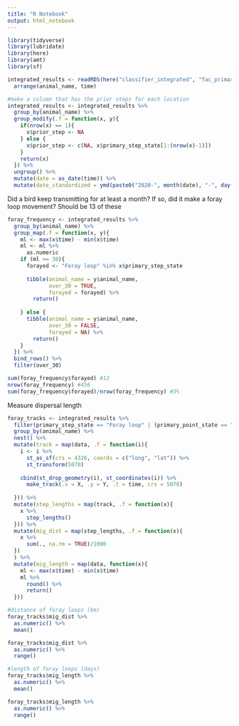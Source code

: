 ```yaml
---
title: "R Notebook"
output: html_notebook
---
```


```r
library(tidyverse)
library(lubridate)
library(here)
library(amt)
library(sf)
```

```r
integrated_results <- readRDS(here("classifier_integrated", "fac_primary_state_delineation.rds")) %>% 
  arrange(animal_name, time)

#make a column that has the prior steps for each location
integrated_results <- integrated_results %>% 
  group_by(animal_name) %>% 
  group_modify(.f = function(x, y){
    if(nrow(x) == 1){
      x$prior_step <- NA
    } else {
      x$prior_step <- c(NA, x$primary_step_state[1:(nrow(x)-1)])
    }
    return(x)
  }) %>% 
  ungroup() %>% 
  mutate(date = as_date(time)) %>% 
  mutate(date_standardized = ymd(paste0("2020-", month(date), "-", day(date))))
```

Did a bird keep transmitting for at least a month? If so, did it make a foray loop movement?
Should be 13 of these
```r
foray_frequency <- integrated_results %>% 
  group_by(animal_name) %>%
  group_map(.f = function(x, y){
    ml <- max(x$time) - min(x$time)
    ml <- ml %>% 
      as.numeric
    if (ml >= 30){
      forayed <- "Foray loop" %in% x$primary_step_state
      
      tibble(animal_name = y$animal_name,
             over_30 = TRUE,
             forayed = forayed) %>% 
        return()
      
    } else {
      tibble(animal_name = y$animal_name,
             over_30 = FALSE,
             forayed = NA) %>% 
        return()
    }
  }) %>% 
  bind_rows() %>% 
  filter(over_30)

sum(foray_frequency$forayed) #13
nrow(foray_frequency) #456
sum(foray_frequency$forayed)/nrow(foray_frequency) #3%
```

Measure dispersal length
```r
foray_tracks <- integrated_results %>% 
  filter(primary_step_state == "Foray loop" | (primary_point_state == "Stationary" & prior_step == "Foray loop")) %>% 
  group_by(animal_name) %>% 
  nest() %>% 
  mutate(track = map(data, .f = function(i){
    i <- i %>% 
      st_as_sf(crs = 4326, coords = c("long", "lat")) %>% 
      st_transform(5070)
    
    cbind(st_drop_geometry(i), st_coordinates(i)) %>%
      make_track(.x = X, .y = Y, .t = time, crs = 5070)
    
  })) %>% 
  mutate(step_lengths = map(track, .f = function(x){
    x %>%
      step_lengths()
  })) %>% 
  mutate(mig_dist = map(step_lengths, .f = function(x){
    x %>% 
      sum(., na.rm = TRUE)/1000
  })
  ) %>% 
  mutate(mig_length = map(data, function(x){
    ml <- max(x$time) - min(x$time)
    ml %>% 
      round() %>% 
      return()
  }))

#distance of foray loops (km)
foray_tracks$mig_dist %>% 
  as.numeric() %>% 
  mean()

foray_tracks$mig_dist %>% 
  as.numeric() %>% 
  range()

#length of foray loops (days)
foray_tracks$mig_length %>% 
  as.numeric() %>% 
  mean()

foray_tracks$mig_length %>% 
  as.numeric() %>% 
  range()
```
